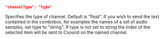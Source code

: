 ```json
"channelType": "type"
```
Specifies the type of channel. Default is "float". If you wish to send the text contained in the combobox, for examples the names of a set of audio samples, set type to "string". If type is not set to string the index of the selected item will be sent to Csound on the named channel.
